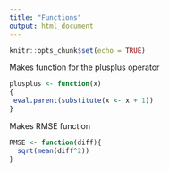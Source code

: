 ---
title: "Functions"
output: html_document
---

```{r setup, include=FALSE}
knitr::opts_chunk$set(echo = TRUE)
```



Makes function for the plusplus operator
```{r}
plusplus <- function(x)
{
 eval.parent(substitute(x <- x + 1))
}
```


Makes RMSE function
```{r}
RMSE <- function(diff){
  sqrt(mean(diff^2))
}
```










